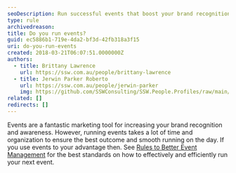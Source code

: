 ```yaml
---
seoDescription: Run successful events that boost your brand recognition and awareness through careful planning and organization.
type: rule
archivedreason:
title: Do you run events?
guid: ec5886b1-719e-4da2-bf3d-42fb318a3f15
uri: do-you-run-events
created: 2018-03-21T06:07:51.0000000Z
authors:
  - title: Brittany Lawrence
    url: https://ssw.com.au/people/brittany-lawrence
  - title: Jerwin Parker Roberto
    url: https://ssw.com.au/people/jerwin-parker
    img: https://github.com/SSWConsulting/SSW.People.Profiles/raw/main/Jerwin-Parker/Images/Jerwin-Parker-Profile.jpg
related: []
redirects: []
---
```


Events are a fantastic marketing tool for increasing your brand recognition and awareness. However, running events takes a lot of time and organization to ensure the best outcome and smooth running on the day. If you use events to your advantage then.
See [Rules to Better Event Management](/rules-to-better-event-management) for the best standards on how to effectively and efficiently run your next event.
